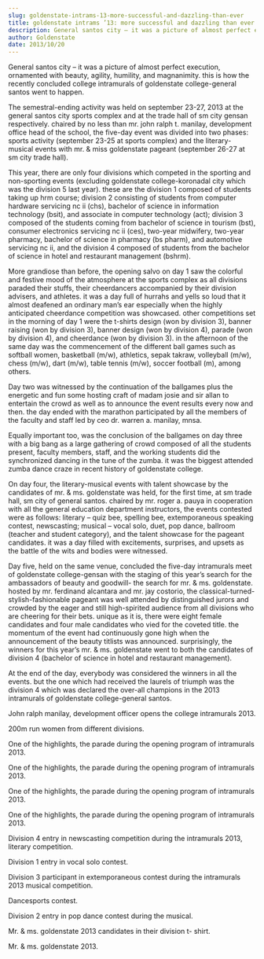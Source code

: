 ```yaml
---
slug: goldenstate-intrams-13-more-successful-and-dazzling-than-ever
title: goldenstate intrams ’13: more successful and dazzling than ever
description: General santos city – it was a picture of almost perfect execution, ornamented with beauty,...
author: Goldenstate
date: 2013/10/20
---
```


General santos city – it was a picture of almost perfect execution, ornamented with beauty, agility, humility, and magnanimity. this is how the recently concluded college intramurals of goldenstate college-general santos went to happen.

The semestral-ending activity was held on september 23-27, 2013 at the general santos city sports complex and at the trade hall of sm city gensan respectively. chaired by no less than mr. john ralph t. manilay, development office head of the school, the five-day event was divided into two phases: sports activity (september 23-25 at sports complex) and the literary-musical events with mr. & miss goldenstate pageant (september 26-27 at sm city trade hall).

This year, there are only four divisions which competed in the sporting and non-sporting events (excluding goldenstate college-koronadal city which was the division 5 last year). these are the division 1 composed of students taking up hrm course; division 2 consisting of students from computer hardware servicing nc ii (chs), bachelor of science in information technology (bsit), and associate in computer technology (act); division 3 composed of the students coming from bachelor of science in tourism (bst), consumer electronics servicing nc ii (ces), two-year midwifery, two-year pharmacy, bachelor of science in pharmacy (bs pharm), and automotive servicing nc ii, and the division 4 composed of students from the bachelor of science in hotel and restaurant management (bshrm).

More grandiose than before, the opening salvo on day 1 saw the colorful and festive mood of the atmosphere at the sports complex as all divisions paraded their stuffs, their cheerdancers accompanied by their division advisers, and athletes. it was a day full of hurrahs and yells so loud that it almost deafened an ordinary man’s ear especially when the highly anticipated cheerdance competition was showcased. other competitions set in the morning of day 1 were the t-shirts design (won by division 3), banner raising (won by division 3), banner design (won by division 4), parade (won by division 4), and cheerdance (won by division 3). in the afternoon of the same day was the commencement of the different ball games such as softball women, basketball (m/w), athletics, sepak takraw, volleyball (m/w), chess (m/w), dart (m/w), table tennis (m/w), soccer football (m), among others.

Day two was witnessed by the continuation of the ballgames plus the energetic and fun some hosting craft of madam josie and sir allan to entertain the crowd as well as to announce the event results every now and then. the day ended with the marathon participated by all the members of the faculty and staff led by ceo dr. warren a. manilay, mnsa.

Equally important too, was the conclusion of the ballgames on day three with a big bang as a large gathering of crowd composed of all the students present, faculty members, staff, and the working students did the synchronized dancing in the tune of the zumba. it was the biggest attended zumba dance craze in recent history of goldenstate college.

On day four, the literary-musical events with talent showcase by the candidates of mr. & ms. goldenstate was held, for the first time, at sm trade hall, sm city of general santos. chaired by mr. roger a. pauya in cooperation with all the general education department instructors, the events contested were as follows: literary – quiz bee, spelling bee, extemporaneous speaking contest, newscasting; musical – vocal solo, duet, pop dance, ballroom (teacher and student category), and the talent showcase for the pageant candidates. it was a day filled with excitements, surprises, and upsets as the battle of the wits and bodies were witnessed.

Day five, held on the same venue, concluded the five-day intramurals meet of goldenstate college-gensan with the staging of this year’s search for the ambassadors of beauty and goodwill- the search for mr. & ms. goldenstate. hosted by mr. ferdinand alcantara and mr. jay costorio, the classical-turned-stylish-fashionable pageant was well attended by distinguished jurors and crowded by the eager and still high-spirited audience from all divisions who are cheering for their bets. unique as it is, there were eight female candidates and four male candidates who vied for the coveted title. the momentum of the event had continuously gone high when the announcement of the beauty titlists was announced. surprisingly, the winners for this year’s mr. & ms. goldenstate went to both the candidates of division 4 (bachelor of science in hotel and restaurant management).

At the end of the day, everybody was considered the winners in all the events. but the one which had received the laurels of triumph was the division 4 which was declared the over-all champions in the 2013 intramurals of goldenstate college-general santos.

John ralph manilay, development officer opens the college intramurals 2013.

200m run women from different divisions.

One of the highlights, the parade during the opening program of intramurals 2013.

One of the highlights, the parade during the opening program of intramurals 2013.

One of the highlights, the parade during the opening program of intramurals 2013.

One of the highlights, the parade during the opening program of intramurals 2013.

Division 4 entry in newscasting competition during the intramurals 2013, literary competition.

Division 1 entry in vocal solo contest.

Division 3 participant in extemporaneous contest during the intramurals 2013 musical competition.

Dancesports contest.

Division 2 entry in pop dance contest during the musical.

Mr. & ms. goldenstate 2013 candidates in their division t- shirt.

Mr. & ms. goldenstate 2013.